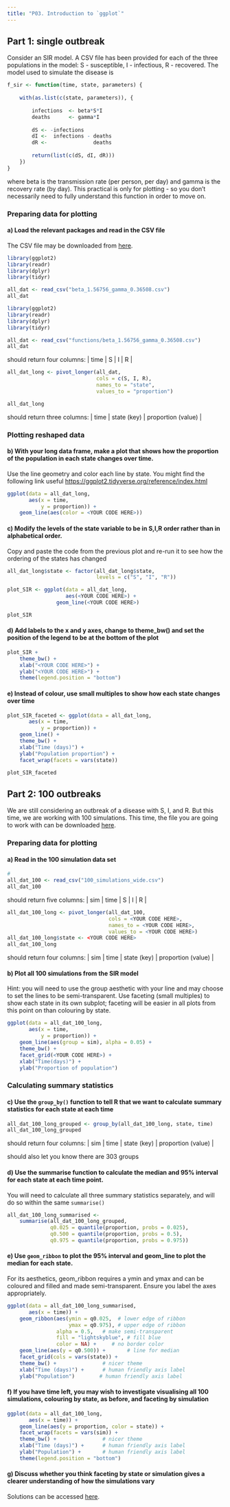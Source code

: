 ```yaml
---
title: "P03. Introduction to `ggplot`"
---
```


## Part 1: single outbreak

Consider an SIR model. A CSV file has been provided for each of the three populations in the model: S - susceptible, I - infectious, R - recovered. The model used to simulate the disease is

```r
f_sir <- function(time, state, parameters) {
    
    with(as.list(c(state, parameters)), {
        
        infections  <- beta*S*I
        deaths      <- gamma*I
        
        dS <- -infections 
        dI <-  infections - deaths
        dR <-               deaths
        
        return(list(c(dS, dI, dR)))
    })
}
```

where beta is the transmission rate (per person, per day) and gamma is the recovery rate (by day). This practical is only for plotting - so you don't necessarily need to fully understand this function in order to move on.

### Preparing data for plotting

#### a) Load the relevant packages and read in the CSV file

The CSV file may be downloaded from [here](functions/beta_1.56756_gamma_0.36508.csv).

```r
library(ggplot2)
library(readr)
library(dplyr)
library(tidyr)

all_dat <- read_csv("beta_1.56756_gamma_0.36508.csv")
all_dat
```

```r
library(ggplot2)
library(readr)
library(dplyr)
library(tidyr)

all_dat <- read_csv("functions/beta_1.56756_gamma_0.36508.csv")
all_dat
```

should return four columns: \| time \| S \| I \| R \|

```r
all_dat_long <- pivot_longer(all_dat, 
                             cols = c(S, I, R),
                             names_to = "state",
                             values_to = "proportion")

all_dat_long
```

should return three columns: \| time \| state (key) \| proportion (value) \|

### Plotting reshaped data

#### b) With your long data frame, make a plot that shows how the proportion of the population in each state changes over time.

Use the line geometry and color each line by state. You might find the following link useful <https://ggplot2.tidyverse.org/reference/index.html>

```r
ggplot(data = all_dat_long, 
       aes(x = time,
           y = proportion)) +
    geom_line(aes(color = <YOUR CODE HERE>)) 
```

#### c) Modify the levels of the state variable to be in S,I,R order rather than in alphabetical order.

Copy and paste the code from the previous plot and re-run it to see how the ordering of the states has changed

```r
all_dat_long$state <- factor(all_dat_long$state,
                             levels = c("S", "I", "R"))

plot_SIR <- ggplot(data = all_dat_long, 
                   aes(<YOUR CODE HERE>) +
                geom_line(<YOUR CODE HERE>) 

plot_SIR
```

#### d) Add labels to the x and y axes, change to theme_bw() and set the position of the legend to be at the bottom of the plot

```r
plot_SIR + 
	theme_bw() + 
	xlab("<YOUR CODE HERE>") + 
	ylab("<YOUR CODE HERE>") +
	theme(legend.position = "bottom") 
```

#### e) Instead of colour, use small multiples to show how each state changes over time

```r
plot_SIR_faceted <- ggplot(data = all_dat_long,
       aes(x = time,
           y = proportion)) +
    geom_line() + 
    theme_bw() + 
    xlab("Time (days)") + 
    ylab("Population proportion") +
    facet_wrap(facets = vars(state)) 

plot_SIR_faceted
```

## Part 2: 100 outbreaks

We are still considering an outbreak of a disease with S, I, and R. But this time, we are working with 100 simulations. This time, the file you are going to work with can be downloaded [here](functions/100_simulations_wide.csv).

### Preparing data for plotting

#### a) Read in the 100 simulation data set

```r
# 
all_dat_100 <- read_csv("100_simulations_wide.csv")
all_dat_100
```

should return five columns: \| sim \| time \| S \| I \| R \|

```r
all_dat_100_long <- pivot_longer(all_dat_100, 
                                 cols = <YOUR CODE HERE>,
                                 names_to = <YOUR CODE HERE>,
                                 values_to = <YOUR CODE HERE>)
all_dat_100_long$state <- <YOUR CODE HERE> 
all_dat_100_long
```

should return four columns: \| sim \| time \| state (key) \| proportion (value) \|

#### b) Plot all 100 simulations from the SIR model

Hint: you will need to use the group aesthetic with your line and may choose to set the lines to be semi-transparent. Use faceting (small multiples) to show each state in its own subplot; faceting will be easier in all plots from this point on than colouring by state.

```r
ggplot(data = all_dat_100_long,
       aes(x = time, 
           y = proportion)) +
    geom_line(aes(group = sim), alpha = 0.05) +
    theme_bw() + 
    facet_grid(<YOUR CODE HERE>) +
    xlab("Time(days)") +
    ylab("Proportion of population")
```

### Calculating summary statistics

#### c) Use the `group_by()` function to tell R that we want to calculate summary statistics for each state at each time

```r
all_dat_100_long_grouped <- group_by(all_dat_100_long, state, time) 
all_dat_100_long_grouped
```

should return four columns: \| sim \| time \| state (key) \| proportion (value) \|

should also let you know there are 303 groups

#### d) Use the summarise function to calculate the median and 95% interval for each state at each time point.

You will need to calculate all three summary statistics separately, and will do so within the same `summarise()`

```r
all_dat_100_long_summarised <- 
    summarise(all_dat_100_long_grouped,
              q0.025 = quantile(proportion, probs = 0.025),
              q0.500 = quantile(proportion, probs = 0.5),
              q0.975 = quantile(proportion, probs = 0.975))
```

#### e) Use `geom_ribbon` to plot the 95% interval and geom_line to plot the median for each state.

For its aesthetics, geom_ribbon requires a ymin and ymax and can be coloured and filled and made semi-transparent. Ensure you label the axes appropriately.

```r
ggplot(data = all_dat_100_long_summarised,
       aes(x = time)) +
    geom_ribbon(aes(ymin = q0.025,  # lower edge of ribbon
                    ymax = q0.975), # upper edge of ribbon
                alpha = 0.5,   # make semi-transparent
                fill = "lightskyblue", # fill blue
                color = NA) +     # no border color
    geom_line(aes(y = q0.500)) +       # line for median
    facet_grid(cols = vars(state)) +
    theme_bw() +               # nicer theme
    xlab("Time (days)") +      # human friendly axis label
    ylab("Population")        # human friendly axis label
```

#### f) If you have time left, you may wish to investigate visualising all 100 simulations, colouring by state, as before, and faceting by simulation

```r
ggplot(data = all_dat_100_long,
       aes(x = time)) +
    geom_line(aes(y = proportion, color = state)) +
    facet_wrap(facets = vars(sim)) +
    theme_bw() +               # nicer theme
    xlab("Time (days)") +      # human friendly axis label
    ylab("Population") +       # human friendly axis label
    theme(legend.position = "bottom")
```

#### g) Discuss whether you think faceting by state or simulation gives a clearer understanding of how the simulations vary

Solutions can be accessed [here](00_04_ggplot_solutions.qmd).
